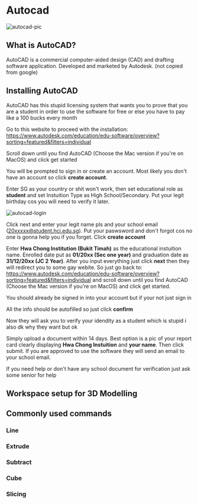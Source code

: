# Autocad

![autocad-pic][]

[autocad-pic]: /img/docs/soccer/AutoCAD.png

## What is AutoCAD?  

AutoCAD is a commercial computer-aided design (CAD) and drafting software application. Developed and marketed by Autodesk. (not copied from google)

## Installing AutoCAD  

AutoCAD has this stupid licensing system that wants you to prove that you are a student in order to use the software for free or else you have to pay like a 100 bucks every month  

Go to this website to proceed with the installation: https://www.autodesk.com/education/edu-software/overview?sorting=featured&filters=individual  

Scroll down until you find AutoCAD (Choose the Mac version if you're on MacOS) and click get started  

You will be prompted to sign in or create an account. Most likely you don't have an account so click **create account**.  

Enter SG as your country or shit won't work, then set educational role as **student** and set Instuition Type as High School/Secondary. Put your legit birthday cos you will need to verify it later.  

![autocad-login][]

[autocad-login]: /img/docs/soccer/loginpage1.png  

Click next and enter your legit name pls and your school email (20xxxxx@student.hci.edu.sg). Put your paswsword and don't forgot cos no one is gonna help you if you forget. Click **create account**  

Enter **Hwa Chong Institution (Bukit Timah)** as the educational instuition name. Enrolled date put as **01/20xx (Sec one year)** and graduation date as **31/12/20xx (JC 2 Year)**. After you input everything just click **next** then they will redirect you to some gay webite. So just go back to: https://www.autodesk.com/education/edu-software/overview?sorting=featured&filters=individual and scroll down until you find AutoCAD (Choose the Mac version if you're on MacOS) and click get started.  

You should already be signed in into your account but if your not just sign in  

All the info should be autofilled so just click **confirm**  

Now they will ask you to verify your idendity as a student which is stupid i also dk why they want but ok  

Simply upload a document within 14 days. Best option is a pic of your report card clearly displaying **Hwa Chong Instuition** and **your name**. Then click submit. If you are approved to use the software they will send an email to your school email.  

If you need help or don't have any school document for verification just ask some senior for help

## Workspace setup for 3D Modelling

## Commonly used commands

### Line

### Extrude

### Subtract

### Cube

### Slicing


